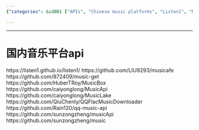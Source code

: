 ```yaml
---
{"categories": &id001 ["APIs", "Chinese music platforms", "Listen1", "Musicafe", "MusicGet", "GitHub", "Repositories"], "category": "Music Platforms", "date": "2022-09-13 01:23:12", "description": "The article provides a comprehensive list of APIs and repositories associated with popular Chinese music platforms like Listen1, Musicafe, MusicGet, etc. It also includes links to their respective GitHub pages for users to delve deeper into these services.", "tags": *id001, "title": "Exploring Chinese Music Platform APIs and Repositories"}

---
```


------
# 国内音乐平台api
https://listen1.github.io/listen1/
https://github.com/LIU9293/musicafe
https://github.com/872409/music-get
https://github.com/HuberTRoy/MusicBox
https://github.com/caiyonglong/MusicApi
https://github.com/caiyonglong/MusicLake
https://github.com/QiuChenly/QQFlacMusicDownloader
https://github.com/Rain120/qq-music-api
https://github.com/sunzongzheng/musicApi
https://github.com/sunzongzheng/music
